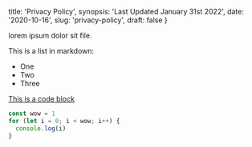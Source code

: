 
  title: 'Privacy Policy',
  synopsis: 'Last Updated January 31st 2022',
  date: '2020-10-16',
  slug: 'privacy-policy',
  draft: false
}

lorem ipsum dolor sit file.

This is a list in markdown:

- One
- Two
- Three

[This is a code block](https://google.com)

```js
const wow = 1
for (let i = 0; i < wow; i++) {
  console.log(i)
}
```

